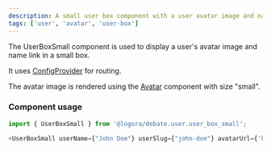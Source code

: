 ```yaml
---
description: A small user box component with a user avatar image and name link.
tags: ['user', 'avatar', 'user-box']
---
```


The UserBoxSmall component is used to display a user's avatar image and name link in a small box.

It uses [ConfigProvider](https://bit.cloud/logora/debate/context/config_provider) for routing.

The avatar image is rendered using the [Avatar](https://bit.cloud/logora/debate/user/avatar) component with size "small".

### Component usage

```js
import { UserBoxSmall } from '@logora/debate.user.user_box_small';
```

```js
<UserBoxSmall userName={"John Doe"} userSlug={"john-doe"} avatarUrl={'https://example.com/avatar.jpg'} />
```
